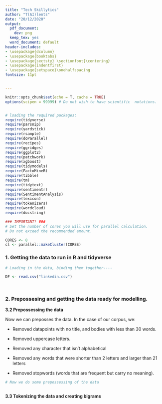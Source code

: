 ```yaml
---
title: "Tech Skillytics"
author: "T(AI)lents"
date: "20/12/2020"
output:
  pdf_document:
    dev: png
  keep_tex: yes
  word_document: default
header-includes:
- \usepackage{dcolumn}
- \usepackage{booktabs}
- \usepackage{sectsty} \sectionfont{\centering}
- \usepackage{indentfirst}
- \usepackage{setspace}\onehalfspacing
fontsize: 11pt


---
```



```r

knitr::opts_chunk$set(echo = T, cache = TRUE)
options(scipen = 99999) # Do not wish to have scientific  notations.



```


```r
# loading the required packages:
require(tidyverse)
require(parsnip)
require(yardstick)
require(rsample)
require(doParallel)
require(recipes)
require(ggridges)
require(ggplot2)
require(patchwork)
require(xgboost)
require(tidymodels)
require(FactoMineR)
require(tibble)
require(tm)
require(tidytext)
require(sentimentr)
require(SentimentAnalysis)
require(lexicon)
require(tokenizers)
require(wordcloud)
require(docstring)

### IMPORTANT! ###
# Set the number of cores you will use for parallel calculation.
# Do not exceed the recommended amount. 

CORES <- 8
cl <- parallel::makeCluster(CORES)
```



\pagebreak

\tableofcontents

\pagebreak




### 1. Getting the data to run in R and tidyverse

```r
# Loading in the data, binding them together----

DF <- read.csv("linkedin.csv")
  
  
```


### 2. Prepossesing and getting the data ready for modelling. 


\pagebreak

**3.2 Prepossessing the data** 

Now we can preposses the data. In the case of our corpus, we: 

- Removed datapoints with no title, and bodies with less than 30 words.

- Removed uppercase letters.

- Removed any character that isn't alphabetical

- Removed any words that were shorter than 2 letters and larger than 21 letters

- Removed stopwords (words that are frequent but carry no meaning). 


```r

# Now we do some prepossessing of the data



```

\pagebreak

**3.3 Tokenizing the data and creating bigrams**

```r


```

